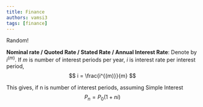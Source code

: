 ```yaml
---
title: Finance
authors: vamsi3
tags: [finance]
---
```


Random!

**Nominal rate / Quoted Rate / Stated Rate / Annual Interest Rate**: Denote by $i^{(m)}$. If $m$ is number of interest periods per year, $i$ is interest rate per interest period,
$$
i = \frac{i^{(m)}}{m}
$$

This gives, if n is number of interest periods, assuming Simple Interest
$$
P_n = P_0(1 + ni)
$$
